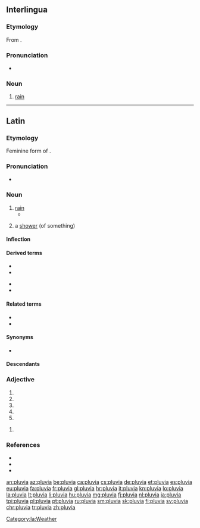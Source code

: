==Interlingua==

===Etymology===
From {{der|ia|la|pluvia||rain}}.

===Pronunciation===
* {{IPA|/ˈpluvja/|lang=ia}}

===Noun===
{{ia-noun|s}}

# [[rain]]

----

==Latin==

===Etymology===
Feminine form of {{m|la|pluvius}}.

===Pronunciation===
* {{la-IPA|pluvia}}

===Noun===
{{la-noun|pluvia|pluviae|f|first}}

# [[rain]]
#* {{Q|la|Lucretius|De rerum natura|6|671|quote=tempestātēs '''pluviae'''|trans=tempests of rain}}
# {{qualifier|later}} a [[shower]] (of something)

====Inflection====
{{la-decl-1st|pluvi}}

====Derived terms====
{{top2}}
* {{l|la|pluvialis|pluviālis}}
* {{l|la|pluviaticus|pluviāticus}}
{{mid2}}
* {{l|la|pluviatilis|pluviātilis}}
* {{l|la|pluviosus|pluviōsus}}
{{bottom}}

====Related terms====
* {{l|la|pluvius}}
* {{l|la|pluit}}

====Synonyms====
* {{l|la|imber}}

====Descendants====
{{der-top|Descendants}}
{{etymtree|la|la|pluvia}}
{{der-bottom}}

===Adjective===
{{la-adj-form|pluvia}}

# {{inflection of|pluvius||f|nom|s|lang=la}}
# {{inflection of|pluvius||f|voc|s|lang=la}}
# {{inflection of|pluvius||n|nom|p|lang=la}}
# {{inflection of|pluvius||n|acc|p|lang=la}}
# {{inflection of|pluvius||n|voc|p|lang=la}}

{{la-adj-form|pluviā}}

# {{inflection of|pluvius||f|abl|s|lang=la}}

===References===
* {{R:L&S}}
* {{R:Elementary Lewis}}
* {{R:Gaffiot}}

[[Category:la:Weather]]

[[an:pluvia]]
[[az:pluvia]]
[[be:pluvia]]
[[ca:pluvia]]
[[cs:pluvia]]
[[de:pluvia]]
[[et:pluvia]]
[[es:pluvia]]
[[eu:pluvia]]
[[fa:pluvia]]
[[fr:pluvia]]
[[gl:pluvia]]
[[hr:pluvia]]
[[it:pluvia]]
[[kn:pluvia]]
[[lo:pluvia]]
[[la:pluvia]]
[[lt:pluvia]]
[[li:pluvia]]
[[hu:pluvia]]
[[mg:pluvia]]
[[fj:pluvia]]
[[nl:pluvia]]
[[ja:pluvia]]
[[tpi:pluvia]]
[[pl:pluvia]]
[[pt:pluvia]]
[[ru:pluvia]]
[[sm:pluvia]]
[[sk:pluvia]]
[[fi:pluvia]]
[[sv:pluvia]]
[[chr:pluvia]]
[[tr:pluvia]]
[[zh:pluvia]]
